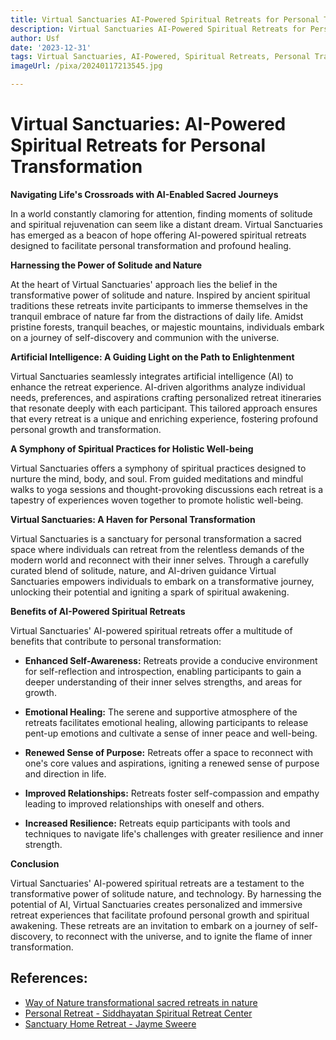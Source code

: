 ```yaml
---
title: Virtual Sanctuaries AI-Powered Spiritual Retreats for Personal Transformation
description: Virtual Sanctuaries AI-Powered Spiritual Retreats for Personal Transformation
author: Usf
date: '2023-12-31'
tags: Virtual Sanctuaries, AI-Powered, Spiritual Retreats, Personal Transformation
imageUrl: /pixa/20240117213545.jpg

---
```

# Virtual Sanctuaries: AI-Powered Spiritual Retreats  for Personal Transformation

**Navigating  Life's Crossroads with AI-Enabled Sacred Journeys**

In a world constantly clamoring for  attention, finding moments of solitude and spiritual rejuvenation can seem like  a  distant dream. Virtual Sanctuaries  has emerged as a beacon of hope offering AI-powered spiritual  retreats designed to  facilitate personal transformation and profound healing.

**Harnessing the Power of Solitude and Nature**

At  the heart of Virtual Sanctuaries' approach lies the belief in  the transformative power of solitude and nature. Inspired by ancient spiritual traditions these retreats  invite participants to immerse themselves in the tranquil embrace of nature far from the distractions of daily life. Amidst pristine forests, tranquil beaches, or majestic mountains, individuals embark on a journey of self-discovery and communion with  the universe.

**Artificial Intelligence: A Guiding Light  on the Path to Enlightenment**

Virtual Sanctuaries seamlessly integrates artificial intelligence (AI) to enhance the retreat experience. AI-driven algorithms analyze individual needs, preferences, and aspirations crafting  personalized retreat itineraries that resonate deeply with each participant. This tailored approach ensures that every  retreat is  a unique and enriching experience, fostering profound personal growth and transformation.

**A Symphony of Spiritual  Practices for Holistic Well-being**

Virtual Sanctuaries  offers a symphony of  spiritual practices designed to nurture the  mind, body, and soul. From guided  meditations and mindful  walks to yoga sessions  and thought-provoking discussions  each retreat is a tapestry of experiences woven together to promote holistic well-being.

**Virtual Sanctuaries: A Haven for  Personal Transformation**

Virtual Sanctuaries is a sanctuary for personal transformation a sacred space where individuals can  retreat from the relentless demands of the modern world and reconnect with their inner selves. Through a carefully curated blend of solitude, nature, and AI-driven guidance Virtual Sanctuaries empowers individuals to  embark on a transformative journey, unlocking their potential and  igniting a spark  of spiritual awakening.

**Benefits of  AI-Powered  Spiritual Retreats**

Virtual Sanctuaries' AI-powered spiritual retreats offer a multitude of benefits that contribute to personal transformation:

-  **Enhanced Self-Awareness:** Retreats provide a conducive environment for self-reflection and introspection, enabling participants to gain a deeper understanding of their inner  selves strengths, and areas for growth.

- **Emotional  Healing:** The serene  and supportive atmosphere of the  retreats facilitates emotional healing, allowing participants to release pent-up emotions and cultivate a sense  of inner peace and well-being.

- **Renewed Sense  of Purpose:** Retreats offer a space to reconnect with one's core values and aspirations,  igniting a renewed sense of purpose and direction in life.

- **Improved Relationships:** Retreats foster self-compassion and empathy leading to improved  relationships with oneself and  others.

-  **Increased Resilience:** Retreats equip participants with tools and techniques to navigate life's challenges  with greater  resilience and inner strength.

**Conclusion**

Virtual Sanctuaries' AI-powered spiritual retreats are a  testament to the transformative power of solitude nature, and technology.  By harnessing the potential of  AI, Virtual  Sanctuaries creates personalized and immersive retreat experiences that facilitate profound personal growth and spiritual awakening. These retreats are an invitation to embark on a journey of self-discovery, to reconnect with the universe, and to ignite the flame of inner transformation.

## References:
- [Way of Nature transformational sacred retreats in nature](https://www.wayofnature.com/)
- [Personal Retreat - Siddhayatan Spiritual Retreat Center](https://siddhayatan.org/retreats/personalretreat/)
- [Sanctuary Home Retreat - Jayme Sweere](https://www.jaymesweere.com/sanctuary)
